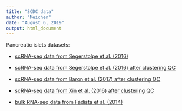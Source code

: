 ```yaml
---
title: "SCDC data"
author: "Meichen"
date: "August 6, 2019"
output: html_document
---
```


Pancreatic islets datasets:

- [scRNA-seq data from Segerstolpe et al. (2016)](https://github.com/meichendong/SCDC/tree/master/vignettes/data/segerstolpe.rds)
- [scRNA-seq data from Segerstolpe et al. (2016) after clustering QC](https://github.com/meichendong/SCDC/tree/master/vignettes/data/qc_segerstolpe.rds)
- [scRNA-seq data from Baron et al. (2017) after clustering QC](https://github.com/meichendong/SCDC/tree/master/vignettes/data/qc_baron.rds)
- [scRNA-seq data from Xin et al. (2016) after clustering QC](https://github.com/meichendong/SCDC/tree/master/vignettes/data/qc_xin.rds)

- [bulk RNA-seq data from Fadista et al. (2014)](https://github.com/meichendong/SCDC/tree/master/vignettes/data/fadista_77.rds)
